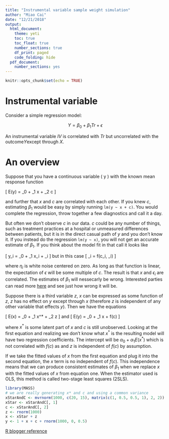 ```yaml
---
title: "Instrumental variable sample weight simulation"
author: "Miao Cai"
date: "12/21/2018"
output:
  html_document:
    theme: yeti
    toc: true
    toc_float: true
    number_sections: true
    df_print: paged
    code_folding: hide
  pdf_document:
    number_sections: yes
---
```


```r
knitr::opts_chunk$set(echo = TRUE)
```

# Instrumental variable

Consider a simple regression model:

$$Y = \beta_0 + \beta_1 Tr + \epsilon$$

An instrumental variable $IV$ is correlated with $Tr$ but uncorrelated with the outcome$Y$except through $X$.

# An overview

Suppose that you have a continuous variable \( y \) with the known mean
response function

\[ E(y) = \beta_0 + \beta_1 x + \beta_2 c \]

and further that $x$ and $c$ are correlated with each other. If you knew $c$,
estimating $\beta_1$ would be easy by simply running `lm(y ~ x + c)`. You
would complete the regression, throw together a few diagnostics and call it a
day.

But often we don't observe $c$ in our data. $c$ could be any number of things,
such as treatment practices at a hospital or unmeasured differences between
patients, but it is in the direct casual path of $y$ and you don't know it. If
you instead do the regression `lm(y ~ x)`, you will not get an accurate
estimate of $\beta_1$. If you think about the model fit in that call it looks
like

\[ y_i = \beta_0 + \beta_1 x_i + \epsilon_i \]
but in this case
\[ \epsilon_i = f(c_i, \eta_i) \]

where $\eta_i$ is white noise centered on zero. As long as that function is
linear, the expectation of $\epsilon$ will be some multiple of $c$. The result
is that $x$ and $\epsilon_i$ are correlated. The estimates of $\beta_1$ will
nessecarly be wrong. Interested parties can read more [here](https://en.wikipedia.org/wiki/Instrumental_variables_estimation#Estimation)
and see just how wrong it will be.

Suppose there is a third variable $z$, $x$ can be expressed as
some function of $z$, $z$ has no effect on $y$ except through $x$ (therefore $z$ 
is independent of any other variable that effects $y$). Then we have the
equations


\[ E(x) = \alpha_0 + \alpha_1 x^* + \alpha_2 z \]
and
\[ E(y) = \beta_0 + \beta_1 x + f(c) \]

where $x^*$ is some latent part of $x$ and $c$ is still unobserved. Looking at
the first equation and realizing we don't know what $x^*$ is the resulting model
will have two regression coefficients. The intercept will be
$\alpha_0 + \alpha_1 E(x^*)$ which is not correlated with $f(c)$ as
and $z$ is independent of $f(c)$ by assumption.

If we take the fitted values of $x$ from the first equation and plug it into the
second equation, the $x$ term is no independent of $f(c)$. This independence
means that we can produce consistent estimates of $\beta_1$ when we replace $x$ 
with the fitted values of $x$ from equation one. When the estimator used is OLS,
this method is called two-stage least squares (2SLS).

```r
library(MASS)
# we are really generating x* and c and using a common variance
xStarAndC <- mvrnorm(1000, c(20, 15), matrix(c(1, 0.5, 0.5, 1), 2, 2))
xStar <- xStarAndC[, 1]
c <- xStarAndC[, 2]
z <- rnorm(1000)
x <- xStar + z
y <- 1 + x + c + rnorm(1000, 0, 0.5)
```



[R blogger reference](https://www.r-bloggers.com/instrumental-variables-simulation/)